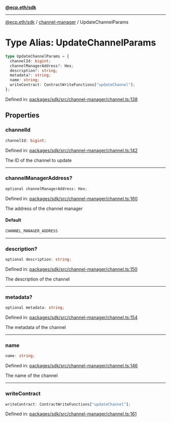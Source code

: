 [**@ecp.eth/sdk**](../../index.mdx)

***

[@ecp.eth/sdk](/sdk-reference/index.mdx) / [channel-manager](/sdk-reference/channel-manager/index.mdx) / UpdateChannelParams

# Type Alias: UpdateChannelParams

```ts
type UpdateChannelParams = {
  channelId: bigint;
  channelManagerAddress?: Hex;
  description?: string;
  metadata?: string;
  name: string;
  writeContract: ContractWriteFunctions["updateChannel"];
};
```

Defined in: [packages/sdk/src/channel-manager/channel.ts:138](https://github.com/ecp-eth/comments-monorepo/blob/main/packages/sdk/src/channel-manager/channel.ts#L138)

## Properties

### channelId

```ts
channelId: bigint;
```

Defined in: [packages/sdk/src/channel-manager/channel.ts:142](https://github.com/ecp-eth/comments-monorepo/blob/main/packages/sdk/src/channel-manager/channel.ts#L142)

The ID of the channel to update

***

### channelManagerAddress?

```ts
optional channelManagerAddress: Hex;
```

Defined in: [packages/sdk/src/channel-manager/channel.ts:160](https://github.com/ecp-eth/comments-monorepo/blob/main/packages/sdk/src/channel-manager/channel.ts#L160)

The address of the channel manager

#### Default

```ts
CHANNEL_MANAGER_ADDRESS
```

***

### description?

```ts
optional description: string;
```

Defined in: [packages/sdk/src/channel-manager/channel.ts:150](https://github.com/ecp-eth/comments-monorepo/blob/main/packages/sdk/src/channel-manager/channel.ts#L150)

The description of the channel

***

### metadata?

```ts
optional metadata: string;
```

Defined in: [packages/sdk/src/channel-manager/channel.ts:154](https://github.com/ecp-eth/comments-monorepo/blob/main/packages/sdk/src/channel-manager/channel.ts#L154)

The metadata of the channel

***

### name

```ts
name: string;
```

Defined in: [packages/sdk/src/channel-manager/channel.ts:146](https://github.com/ecp-eth/comments-monorepo/blob/main/packages/sdk/src/channel-manager/channel.ts#L146)

The name of the channel

***

### writeContract

```ts
writeContract: ContractWriteFunctions["updateChannel"];
```

Defined in: [packages/sdk/src/channel-manager/channel.ts:161](https://github.com/ecp-eth/comments-monorepo/blob/main/packages/sdk/src/channel-manager/channel.ts#L161)
